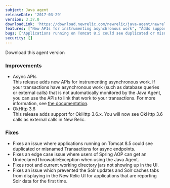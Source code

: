 ```yaml
---
subject: Java agent
releaseDate: '2017-03-29'
version: 3.37.0
downloadLink: 'https://download.newrelic.com/newrelic/java-agent/newrelic-agent/3.37.0/'
features: ["New APIs for instrumenting asynchronous work", "Adds support for OkHttp 3.6.x"]
bugs: ["Applications running on Tomcat 8.5 could see duplicated or misnamed Transactions for async endpoints", "Users of Spring AOP can get an UndeclaredThrowableException", "Fixes root and current working directory jars not showing up in the UI", "Fixes an issue which prevented the Solr updates and Solr caches tabs from displaying in the New Relic UI"]
security: []
---
```


<ButtonGroup>
  <ButtonLink
    role="button"
    to="https://download.newrelic.com/newrelic/java-agent/newrelic-agent/3.37.0/"
    variant="primary"
  >
    Download this agent version
  </ButtonLink>
</ButtonGroup>

### Improvements

* Async APIs  
  This release adds new APIs for instrumenting asynchronous work. If your transactions have asynchronous work (such as database queries or external calls) that is not automatically monitored by the Java Agent, you can use the APIs to link that work to your transactions. For more information, see [the documentation](https://docs.newrelic.com/docs/agents/java-agent/java-agent-api/java-agent-asynchronous-api-guide).
* OkHttp 3.6  
  This release adds support for OkHttp 3.6.x. You will now see OkHttp 3.6 calls as external calls in New Relic.

### Fixes

* Fixes an issue where applications running on Tomcat 8.5 could see duplicated or misnamed Transactions for async endpoints.
* Fixes an edge case issue where users of Spring AOP can get an UndeclaredThrowableException when using the Java Agent.
* Fixes root and current working directory jars not showing up in the UI.
* Fixes an issue which prevented the Solr updates and Solr caches tabs from displaying in the New Relic UI for applications that are reporting Solr data for the first time.
